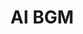 ---
title: 'AI BGM'
description: 'Analyzes the context and mood of a video to add appropriate background music, enhancing its engagement. Enhances video content for marketing, entertainment, or educational purposes.'
---